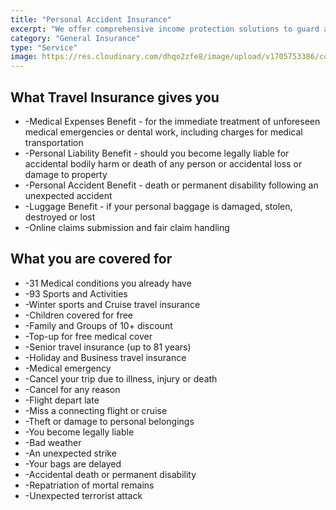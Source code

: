 ---
title: "Personal Accident Insurance"
excerpt: "We offer comprehensive income protection solutions to guard against the sudden loss of income"
category: "General Insurance"
type: "Service"
image: https://res.cloudinary.com/dhqo2zfe8/image/upload/v1705753386/covereffect/acc_bkrge8.jpg
---

## What Travel Insurance gives you ##

-    -Medical Expenses Benefit - for the immediate treatment of unforeseen medical emergencies or dental work, including charges for medical transportation
-    -Personal Liability Benefit - should you become legally liable for accidental bodily harm or death of any person or accidental loss or damage to property
-    -Personal Accident Benefit - death or permanent disability following an unexpected accident
-    -Luggage Benefit - if your personal baggage is damaged, stolen, destroyed or lost
-    -Online claims submission and fair claim handling


## What you are covered for ##

-    -31 Medical conditions you already have
-    -93 Sports and Activities
-    -Winter sports and Cruise travel insurance
-    -Children covered for free
-    -Family and Groups of 10+ discount
-    -Top-up for free medical cover
-    -Senior travel insurance (up to 81 years)
-    -Holiday and Business travel insurance
-    -Medical emergency
-    -Cancel your trip due to illness, injury or death
-    -Cancel for any reason
-    -Flight depart late
-    -Miss a connecting flight or cruise
-    -Theft or damage to personal belongings
-    -You become legally liable
-    -Bad weather
-    -An unexpected strike
-    -Your bags are delayed
-    -Accidental death or permanent disability
-    -Repatriation of mortal remains
-    -Unexpected terrorist attack



